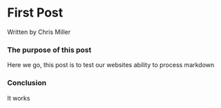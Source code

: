# First Post

Written by Chris Miller

### The purpose of this post

Here we go, this post is to test our websites ability to process markdown

### Conclusion

It works
